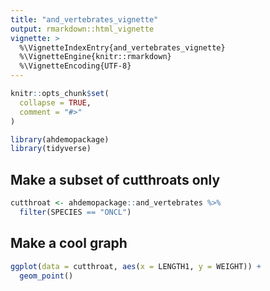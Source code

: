 ```yaml
---
title: "and_vertebrates_vignette"
output: rmarkdown::html_vignette
vignette: >
  %\VignetteIndexEntry{and_vertebrates_vignette}
  %\VignetteEngine{knitr::rmarkdown}
  %\VignetteEncoding{UTF-8}
---
```


```r
knitr::opts_chunk$set(
  collapse = TRUE,
  comment = "#>"
)
```

```r
library(ahdemopackage)
library(tidyverse)
```

## Make a subset of cutthroats only

```r
cutthroat <- ahdemopackage::and_vertebrates %>% 
  filter(SPECIES == "ONCL")
```

## Make a cool graph

```r
ggplot(data = cutthroat, aes(x = LENGTH1, y = WEIGHT)) +
  geom_point()
```

